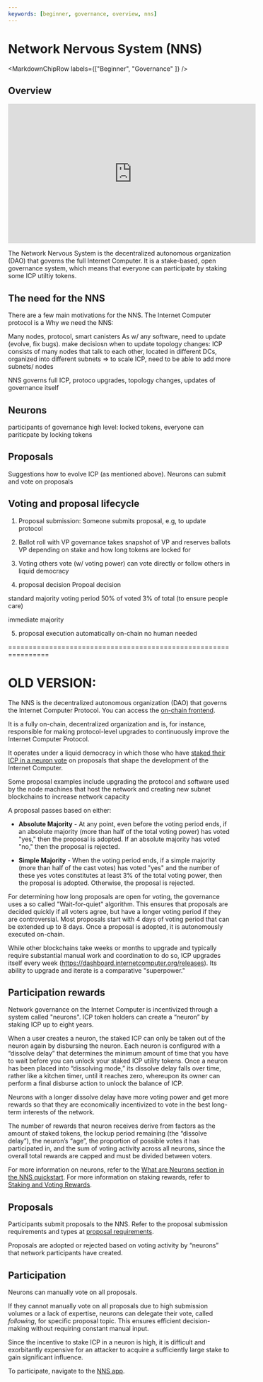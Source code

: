 ```yaml
---
keywords: [beginner, governance, overview, nns]
---
```



# Network Nervous System (NNS)

<MarkdownChipRow labels={["Beginner", "Governance" ]} />

## Overview
<iframe width="560" height="315" src="https://www.youtube.com/embed/1uX-fRgvXjU?si=VAYJNj7ecJsrfxPb" title="YouTube video player" frameborder="0" allow="accelerometer; autoplay; clipboard-write; encrypted-media; gyroscope; picture-in-picture; web-share" referrerpolicy="strict-origin-when-cross-origin" allowfullscreen></iframe>

The Network Nervous System is the decentralized autonomous organization (DAO) that governs the full Internet Computer.
It is a stake-based, open governance system, which means that everyone can participate by staking some ICP utiltiy tokens.

## The need for the NNS
There are a few main motivations for the NNS.
The Internet Computer protocol is a
Why we need the NNS:

Many nodes, protocol, smart canisters
As w/ any software, need to update (evolve, fix bugs). make decisiosn when to update
topology changes: ICP consists of many nodes that talk to each other, located in different DCs, organized into different subnets
=> to scale ICP, need to be able to add more subnets/ nodes

NNS governs full ICP, protoco upgrades, topology changes, updates of governance itself


## Neurons
participants of governance
high level: locked tokens, everyone can pariticpate by locking tokens

## Proposals
Suggestions how to evolve ICP (as mentioned above).
Neurons can submit and vote on proposals

## Voting and proposal lifecycle
1. Proposal submission:
Someone submits proposal, e.g, to update protocol

2. Ballot roll with VP
governance takes snapshot of VP and reserves ballots
VP depending on stake and how long tokens are locked for

3. Voting
others vote (w/ voting power)
can vote directly or follow others in liquid democracy

4. proposal decision
Propoal decision

standard majority
voting period
50% of voted
3% of total (to ensure people care)

immediate majority

5. proposal execution
automatically on-chain
no human needed


================================================================
# OLD VERSION:
The NNS is the decentralized autonomous organization (DAO) that governs the Internet Computer Protocol. You can access the [on-chain frontend](https://nns.ic0.app/).

It is a fully on-chain, decentralized organization and is, for instance, responsible for making protocol-level upgrades to continuously improve the Internet Computer Protocol.

It operates under a liquid democracy in which those who have [staked their ICP in a neuron vote](/docs/current/concepts/governance) on proposals that shape the development of the Internet Computer.

Some proposal examples include upgrading the protocol and software used by the node machines that host the network and creating new subnet blockchains to increase network capacity

A proposal passes based on either:
- **Absolute Majority** - At any point, even before the voting period ends, if an absolute majority (more than half of the total voting power) has voted "yes," then the proposal is adopted. If an absolute majority has voted "no," then the proposal is rejected.

- **Simple Majority** - When the voting period ends, if a simple majority (more than half of the cast votes) has voted "yes" and the number of these yes votes constitutes at least 3% of the total voting power, then the proposal is adopted. Otherwise, the proposal is rejected.

For determining how long proposals are open for voting, the governance uses a so called "Wait-for-quiet" algorithm. This ensures that proposals are decided quickly if all voters agree, but have a longer voting period if they are controversial. Most proposals start with 4 days of voting period that can be extended up to 8 days.
Once a proposal is adopted, it is autonomously executed on-chain.

While other blockchains take weeks or months to upgrade and typically require substantial manual work and coordination to do so, ICP upgrades itself every week (https://dashboard.internetcomputer.org/releases). Its ability to upgrade and iterate is a comparative "superpower."

## Participation rewards
Network governance on the Internet Computer is incentivized through a system called "neurons".
ICP token holders can create a “neuron” by staking ICP up to eight years.

When a user creates a neuron, the staked ICP can only be taken out of the neuron again by disbursing the neuron. Each neuron is configured with a “dissolve delay” that determines the minimum amount of time that you have to wait before you can unlock your staked ICP utility tokens. Once a neuron has been placed into “dissolving mode,” its dissolve delay falls over time, rather like a kitchen timer, until it reaches zero, whereupon its owner can perform a final disburse action to unlock the balance of ICP.

Neurons with a longer dissolve delay have more voting power and get more rewards so that they are economically incentivized to vote in the best long-term interests of the network.

The number of rewards that neuron receives derive from factors as the amount of staked tokens, the lockup period remaining (the “dissolve delay”), the neuron’s “age”, the proportion of possible votes it has participated in, and the sum of voting activity across all neurons, since the overall total rewards are capped and must be divided between voters.

For more information on neurons, refer to the [What are Neurons section in the NNS quickstart](/docs/current/developer-docs/daos/nns/nns-app-quickstart).
For more information on staking rewards, refer to [Staking and Voting Rewards](/docs/current/developer-docs/daos/nns/staking-voting-rewards).

## Proposals
Participants submit proposals to the NNS. Refer to the proposal submission requirements and types at [proposal requirements](/docs/current/developer-docs/daos/nns/proposal-requirements).

Proposals are adopted or rejected based on voting activity by “neurons” that network participants have created.

## Participation

Neurons can manually vote on all proposals.

If they cannot manually vote on all proposals due to high submission volumes or a lack of expertise, neurons can delegate their vote, called _following_, for specific proposal topic. This ensures efficient decision-making without requiring constant manual input.

Since the incentive to stake ICP in a neuron is high, it is difficult and exorbitantly expensive for an attacker to acquire a sufficiently large stake to gain significant influence.

To participate, navigate to the [NNS app](https://nns.ic0.app/).